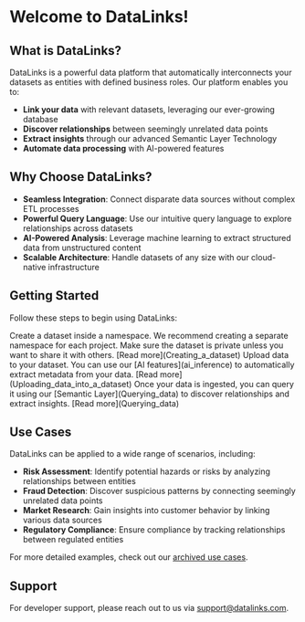 # Welcome to DataLinks!

## What is DataLinks?

DataLinks is a powerful data platform that automatically interconnects your datasets as entities with defined business roles. Our platform enables you to:

- **Link your data** with relevant datasets, leveraging our ever-growing database
- **Discover relationships** between seemingly unrelated data points
- **Extract insights** through our advanced Semantic Layer Technology
- **Automate data processing** with AI-powered features

## Why Choose DataLinks?

- **Seamless Integration**: Connect disparate data sources without complex ETL processes
- **Powerful Query Language**: Use our intuitive query language to explore relationships across datasets
- **AI-Powered Analysis**: Leverage machine learning to extract structured data from unstructured content
- **Scalable Architecture**: Handle datasets of any size with our cloud-native infrastructure

## Getting Started

Follow these steps to begin using DataLinks:

<Steps>
    <Step title="Create dataset">
        Create a dataset inside a namespace. We recommend creating a separate namespace for each project. Make sure the dataset is private unless you want to share it with others.
        [Read more](Creating_a_dataset)
    </Step>
    <Step title="Ingest data">
        Upload data to your dataset. You can use our [AI features](ai_inference) to automatically extract metadata from your data.
        [Read more](Uploading_data_into_a_dataset)
    </Step>
    <Step title="Query dataset">
        Once your data is ingested, you can query it using our [Semantic Layer](Querying_data) to discover relationships and extract insights.
        [Read more](Querying_data)
    </Step>
</Steps>

## Use Cases

DataLinks can be applied to a wide range of scenarios, including:

- **Risk Assessment**: Identify potential hazards or risks by analyzing relationships between entities
- **Fraud Detection**: Discover suspicious patterns by connecting seemingly unrelated data points
- **Market Research**: Gain insights into customer behavior by linking various data sources
- **Regulatory Compliance**: Ensure compliance by tracking relationships between regulated entities

For more detailed examples, check out our [archived use cases](/archive/UseCase1).

## Support

For developer support, please reach out to us via [support@datalinks.com](mailto:support@datalinks.com).

